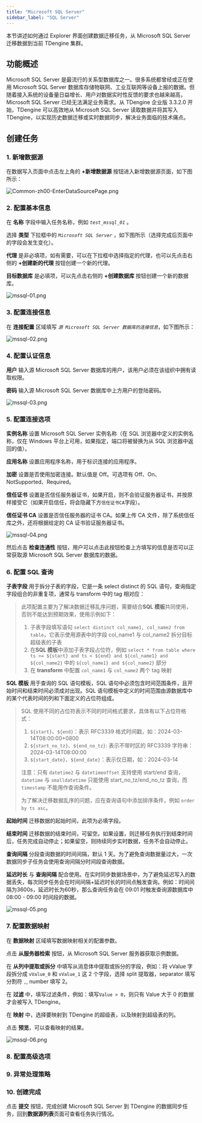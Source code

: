 ```yaml
---
title: "Microsoft SQL Server"
sidebar_label: "SQL Server"
---
```


本节讲述如何通过 Explorer 界面创建数据迁移任务，从 Microsoft SQL Server 迁移数据到当前 TDengine 集群。

## 功能概述

Microsoft SQL Server 是最流行的关系型数据库之一。很多系统都曾经或正在使用 Microsoft SQL Server 数据库存储物联网、工业互联网等设备上报的数据。但随着接入系统的设备量日益增长、用户对数据实时性反馈的要求也越来越高，Microsoft SQL Server 已经无法满足业务需求。从 TDengine 企业版 3.3.2.0 开始，TDengine 可以高效地从 Microsoft SQL Server 读取数据并将其写入 TDengine，以实现历史数据迁移或实时数据同步，解决业务面临的技术痛点。

## 创建任务

### 1. 新增数据源

在数据写入页面中点击左上角的 **+新增数据源** 按钮进入新增数据源页面，如下图所示：

![Common-zh00-EnterDataSourcePage.png](./pic/Common-zh00-EnterDataSourcePage.png "进入新增数据源页面")

### 2. 配置基本信息

在 **名称** 字段中输入任务名称，例如 *`test_mssql_01`* 。

选择 **类型** 下拉框中的 *`Microsoft SQL Server`* ，如下图所示（选择完成后页面中的字段会发生变化）。

**代理** 是非必填项，如有需要，可以在下拉框中选择指定的代理，也可以先点击右侧的 **+创建新的代理** 按钮创建一个新的代理。

**目标数据库** 是必填项，可以先点击右侧的 **+创建数据库** 按钮创建一个新的数据库。

![mssql-01.png](./pic/mssql-01.png "选择数据源类型为 Microsoft SQL Server")

### 3. 配置连接信息

在 **连接配置** 区域填写 *`源 Microsoft SQL Server 数据库的连接信息`*，如下图所示：

![mssql-02.png](./pic/mssql-02.png "填写源 Microsoft SQL Server 数据库的连接信息")

### 4. 配置认证信息

**用户** 输入源 Microsoft SQL Server 数据库的用户，该用户必须在该组织中拥有读取权限。  

**密码** 输入源 Microsoft SQL Server 数据库中上方用户的登陆密码。 

![ mssql-03.png](./pic/mssql-03.png "配置认证信息")  

### 5. 配置连接选项

**实例名称** 设置 Microsoft SQL Server 实例名称（在 SQL 浏览器中定义的实例名称，仅在 Windows 平台上可用，如果指定，端口将被替换为从 SQL 浏览器中返回的值）。

**应用名称** 设置应用程序名称，用于标识连接的应用程序。

**加密** 设置是否使用加密连接。默认值是 Off。可选项有 Off、On、NotSupported、Required。

**信任证书** 设置是否信任服务器证书，如果开启，则不会验证服务器证书，并按原样接受它（如果开启信任，将会隐藏下方`信任证书CA`字段）。

**信任证书 CA** 设置是否信任服务器的证书 CA。如果上传 CA 文件，除了系统信任库之外，还将根据给定的 CA 证书验证服务器证书。

![ mssql-04.png](./pic/mssql-04.png "配置连接选项")
  
然后点击 **检查连通性** 按钮，用户可以点击此按钮检查上方填写的信息是否可以正常获取源 Microsoft SQL Server 数据库的数据。

### 6. 配置 SQL 查询

**子表字段** 用于拆分子表的字段，它是一条 select distinct 的 SQL 语句，查询指定字段组合的非重复项，通常与 transform 中的 tag 相对应：
> 此项配置主要为了解决数据迁移乱序问题，需要结合**SQL 模板**共同使用，否则不能达到预期效果，使用示例如下：
> 1. 子表字段填写语句 `select distinct col_name1, col_name2 from table`，它表示使用源表中的字段 col_name1 与 col_name2 拆分目标超级表的子表
> 2. 在**SQL 模板**中添加子表字段占位符，例如 `select * from table where ts >= ${start} and ts < ${end} and ${col_name1} and ${col_name2}` 中的 `${col_name1} and ${col_name2}` 部分
> 3. 在 **transform** 中配置 `col_name1` 与 `col_name2` 两个 tag 映射

**SQL 模板** 用于查询的 SQL 语句模板，SQL 语句中必须包含时间范围条件，且开始时间和结束时间必须成对出现。SQL 语句模板中定义的时间范围由源数据库中的某个代表时间的列和下面定义的占位符组成。
> SQL 使用不同的占位符表示不同的时间格式要求，具体有以下占位符格式：
> 1. `${start}`、`${end}`：表示 RFC3339 格式时间戳，如：2024-03-14T08:00:00+0800
> 2. `${start_no_tz}`、`${end_no_tz}`: 表示不带时区的 RFC3339 字符串：2024-03-14T08:00:00
> 3. `${start_date}`、`${end_date}`：表示仅日期，如：2024-03-14
> 
> 注意：只有 `datetime2` 与 `datetimeoffset` 支持使用 start/end 查询，`datetime` 与 `smalldatetime` 只能使用 start_no_tz/end_no_tz 查询，而 `timestamp` 不能用作查询条件。
>
> 为了解决迁移数据乱序的问题，应在查询语句中添加排序条件，例如 `order by ts asc`。

**起始时间** 迁移数据的起始时间，此项为必填字段。

**结束时间** 迁移数据的结束时间，可留空。如果设置，则迁移任务执行到结束时间后，任务完成自动停止；如果留空，则持续同步实时数据，任务不会自动停止。

**查询间隔** 分段查询数据的时间间隔，默认 1 天。为了避免查询数据量过大，一次数据同步子任务会使用查询间隔分时间段查询数据。

**延迟时长** 与 **查询间隔** 配合使用。在实时同步数据场景中，为了避免延迟写入的数据丢失，每次同步任务会在时间间隔+延迟时长的时间点触发查询。例如：时间间隔为3600s，延迟时长为60秒，那么查询任务会在 09:01 时触发查询源数据库中 08:00 - 09:00 时间段的数据。

![ mssql-05.png](./pic/mssql-05.png "配置数据采集") 

### 7. 配置数据映射

在 **数据映射** 区域填写数据映射相关的配置参数。

点击 **从服务器检索** 按钮，从 Microsoft SQL Server 服务器获取示例数据。

在 **从列中提取或拆分** 中填写从消息体中提取或拆分的字段，例如：将 vValue 字段拆分成 `vValue_0` 和 `vValue_1` 这 2 个字段，选择 split 提取器，separator 填写分割符 `,`, number 填写 2。

在 **过滤** 中，填写过滤条件，例如：填写`Value > 0`，则只有 Value 大于 0 的数据才会被写入 TDengine。

在 **映射** 中，选择要映射到 TDengine 的超级表，以及映射到超级表的列。

点击 **预览**，可以查看映射的结果。

![mssql-06.png](pic/mssql-06.png)

### 8. 配置高级选项


<AdvancedOptions/>

### 9. 异常处理策略


<Contributing />

### 10. 创建完成

点击 **提交** 按钮，完成创建  Microsoft SQL Server 到 TDengine 的数据同步任务，回到**数据源列表**页面可查看任务执行情况。
